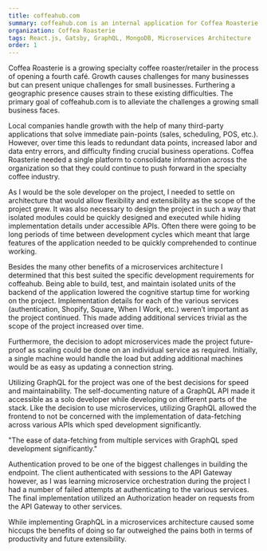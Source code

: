 ```yaml
---
title: coffeahub.com
summary: coffeahub.com is an internal application for Coffea Roasterie to streamline business operations and make information from various internal and third-party services more accessible across the organization.
organization: Coffea Roasterie
tags: React.js, Gatsby, GraphQL, MongoDB, Microservices Architecture
order: 1
---
```



<CaseStudySection title="Problem">
Coffea Roasterie is a growing specialty coffee roaster/retailer in the process of opening a fourth café.
Growth causes challenges for many businesses but can present unique challenges for small businesses.
Furthering a geographic presence causes strain to these existing difficulties.
The primary goal of coffeahub.com is to alleviate the challenges a growing small business faces.

Local companies handle growth with the help of many third-party applications that solve immediate pain-points (sales,
scheduling, POS, etc.). However, over time this leads to redundant data points, increased labor and data entry errors,
and difficulty finding crucial business operations. Coffea Roasterie needed a single platform to consolidate
information across the organization so that they could continue to push forward in the specialty coffee industry.

</CaseStudySection>

<CaseStudySection title="Why Microservices?">
As I would be the sole developer on the project, I needed to settle on architecture that would allow flexibility and extensibility as the scope of the project grew.
It was also necessary to design the project in such a way that isolated modules could be quickly designed and executed while hiding implementation details under accessible APIs.
Often there were going to be long periods of time between development cycles which meant that large features of the application needed to be quickly comprehended to continue working.

Besides the many other benefits of a microservices architecture I determined that this best suited the specific development requirements for coffeahub.
Being able to build, test, and maintain isolated units of the backend of the application lowered the cognitive startup time
for working on the project. Implementation details for each of the various services (authentication, Shopify, Square,
When I Work, etc.) weren’t important as the project continued. This made adding additional services trivial as the scope of the project increased over time.

Furthermore, the decision to adopt microservices made the project future-proof as scaling could be done on an individual service as required.
Initially, a single machine would handle the load but adding additional machines would be as easy as updating a connection string.

</CaseStudySection>

<CaseStudySection title="Building a GraphQL API">
Utilizing GraphQL for the project was one of the best decisions for speed and maintainability. The self-documenting
nature of a GraphQL API made it accessible as a solo developer while developing on different parts of the stack. Like
the decision to use microservices, utilizing GraphQL allowed the frontend to not be concerned with the implementation
of data-fetching across various APIs which sped development significantly.

</CaseStudySection>

<Quotation>"The ease of data-fetching from multiple services with GraphQL sped development significantly."</Quotation>

<CaseStudySection>
Authentication proved to be one of the biggest challenges in building the endpoint.
The client authenticated with sessions to the API Gateway however, as I was learning microservice orchestration during the project I had a number of failed attempts at authenticating to the various services.
The final implementation utilized an Authorization header on requests from the API Gateway to other services.

While implementing GraphQL in a microservices architecture caused some hiccups the benefits of doing so far outweighed the pains both in terms of productivity and future extensibility.

</CaseStudySection>
